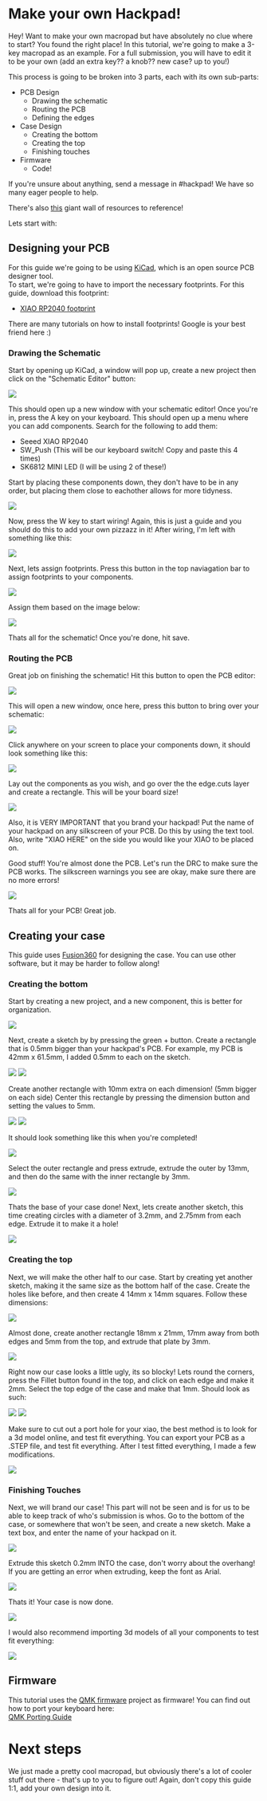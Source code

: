 # Make your own Hackpad! 

Hey! Want to make your own macropad but have absolutely no clue where to start? You found the right place! In this tutorial, we're going to make a 3-key macropad as an example. For a full submission, you will have to edit it to be your own (add an extra key?? a knob?? new case? up to you!)

This process is going to be broken into 3 parts, each with its own sub-parts:
- PCB Design
  - Drawing the schematic
  - Routing the PCB
  - Defining the edges
- Case Design
  - Creating the bottom
  - Creating the top
  - Finishing touches
- Firmware
  - Code!


If you're unsure about anything, send a message in #hackpad! We have so many eager people to help. 

There's also [this](/resources) giant wall of resources to reference!

Lets start with:

## Designing your PCB

For this guide we're going to be using [KiCad](https://www.kicad.org/), which is an open source PCB designer tool.   
To start, we're going to have to import the necessary footprints. For this guide, download this footprint:
- [XIAO RP2040 footprint](https://wiki.seeedstudio.com/XIAO-RP2040/) 

There are many tutorials on how to install footprints! Google is your best friend here :)


### Drawing the Schematic

Start by opening up KiCad, a window will pop up, create a new project then click on the "Schematic Editor" button:

<img src="/docs/v2/schematicbutton.png" className="max-w-96" />

This should open up a new window with your schematic editor! Once you're in, press the A key on your keyboard. This should open up a menu where you can add components. Search for the following to add them:
- Seeed XIAO RP2040
- SW_Push (This will be our keyboard switch! Copy and paste this 4 times)
- SK6812 MINI LED (I will be using 2 of these!)

Start by placing these components down, they don't have to be in any order, but placing them close to eachother allows for more tidyness. 

<img src="/docs/v2/placedcomponents.png" className="max-w-96" />

Now, press the W key to start wiring! Again, this is just a guide and you should do this to add your own pizzazz in it! After wiring, I'm left with something like this: 

<img src="/docs/v2/wiredcomponents.png" className="max-w-96" />

Next, lets assign footprints. Press this button in the top naviagation bar to assign footprints to your components.

<img src="/docs/v2/assignfootprints.png" className="max-w-96" />

Assign them based on the image below: 

<img src="/docs/v2/assignedfootprints.png" className="max-w-96" />

Thats all for the schematic! Once you're done, hit save. 

### Routing the PCB

Great job on finishing the schematic! Hit this button to open the PCB editor: 

<img src="/docs/v2/switchtopcb.png" className="max-w-96" />

This will open a new window, once here, press this button to bring over your schematic:

<img src="/docs/v2/updatefromschematic.png" className="max-w-96" />

Click anywhere on your screen to place your components down, it should look something like this:

<img src="/docs/v2/pcbstart.png" className="max-w-96" />

Lay out the components as you wish, and go over the the edge.cuts layer and create a rectangle. This will be your board size! 

<img src="/docs/v2/edgecuts.png" className="max-w-96" />

Also, it is VERY IMPORTANT that you brand your hackpad! Put the name of your hackpad on any silkscreen of your PCB. Do this by using the text tool. Also, write "XIAO HERE" on the side you would like your XIAO to be placed on. 

Good stuff! You're almost done the PCB. Let's run the DRC to make sure the PCB works. The silkscreen warnings you see are okay, make sure there are no more errors!

<img src="/docs/v2/drcbutton.png" className="max-w-96" />

Thats all for your PCB! Great job.

## Creating your case

This guide uses [Fusion360](https://www.autodesk.com/products/fusion-360/personal) for designing the case. You can use other software, but it may be harder to follow along!

### Creating the bottom
Start by creating a new project, and a new component, this is better for organization. 

<img src="/docs/v2/newcomponent.png" className="max-w-96" />

Next, create a sketch by by pressing the green + button. Create a rectangle that is 0.5mm bigger than your hackpad's PCB. For example, my PCB is 42mm x 61.5mm, I added 0.5mm to each on the sketch.

<img src="/docs/v2/1sketch1.png" className="max-w-96" />
<img src="/docs/v2/1sketch2.png" className="max-w-96" />

Create another rectangle with 10mm extra on each dimension! (5mm bigger on each side) Center this rectangle by pressing the dimension button and setting the values to 5mm.

<img src="/docs/v2/sketchdimensiopn.png" className="max-w-96" />
<img src="/docs/v2/properdimension.png" className="max-w-96" />

It should look something like this when you're completed! 

<img src="/docs/v2/finishsketch.png" className="max-w-96" />

Select the outer rectangle and press extrude, extrude the outer by 13mm, and then do the same with the inner rectangle by 3mm.

<img src="/docs/v2/halfextrude.png" className="max-w-96" />

Thats the base of your case done! Next, lets create another sketch, this time creating circles with a diameter of 3.2mm, and 2.75mm from each edge. Extrude it to make it a hole! 

<img src="/docs/v2/holesforcase.png" className="max-w-96" />

### Creating the top

Next, we will make the other half to our case. Start by creating yet another sketch, making it the same size as the bottom half of the case. Create the holes like before, and then create 4 14mm x 14mm squares. Follow these dimensions: 

<img src="/docs/v2/topsketch.png" className="max-w-96" />

Almost done, create another rectangle 18mm x 21mm, 17mm away from both edges and 5mm from the top, and extrude that plate by 3mm.

<img src="/docs/v2/topextrude.png" className="max-w-96" />

Right now our case looks a little ugly, its so blocky! Lets round the corners, press the Fillet button found in the top, and click on each edge and make it 2mm. Select the top edge of the case and make that 1mm. Should look as such:

<img src="/docs/v2/fillet.png" className="max-w-96" />
<img src="/docs/v2/edgeround.png" className="max-w-96" />

Make sure to cut out a port hole for your xiao, the best method is to look for a 3d model online, and test fit everything. You can export your PCB as a .STEP file, and test fit everything. After I test fitted everything, I made a few modifications.

<img src="/docs/v2/casebottom.png" className="max-w-96" />

### Finishing Touches

Next, we will brand our case! This part will not be seen and is for us to be able to keep track of who's submission is whos. Go to the bottom of the case, or somewhere that won't be seen, and create a new sketch. Make a text box, and enter the name of your hackpad on it. 

<img src="/docs/v2/createtext.png" className="max-w-96" />

Extrude this sketch 0.2mm INTO the case, don't worry about the overhang! If you are getting an error when extruding, keep the font as Arial.

<img src="/docs/v2/extrudedtext.png" className="max-w-96" />

Thats it! Your case is now done.

<img src="/docs/v2/finalcase.png" className="max-w-96" />

I would also recommend importing 3d models of all your components to test fit everything: 

<img src="/docs/v2/testedcase.png" className="max-w-96" />


## Firmware

This tutorial uses the [QMK firmware](https://qmk.fm/) project as firmware! You can find out how to port your keyboard here: \
[QMK Porting Guide](https://docs.qmk.fm/porting_your_keyboard_to_qmk)

# Next steps
We just made a pretty cool macropad, but obviously there's a lot of cooler stuff out there - that's up to you to figure out! Again, don't copy this guide 1:1, add your own design into it.




